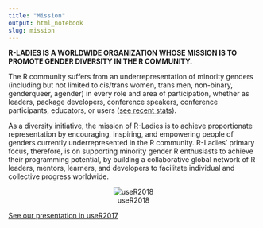 ```yaml
---
title: "Mission"
output: html_notebook
slug: mission
---
```


**R-LADIES IS A WORLDWIDE ORGANIZATION WHOSE MISSION IS TO PROMOTE GENDER DIVERSITY IN THE R COMMUNITY.**

The R community suffers from an underrepresentation of minority genders (including but not limited to cis/trans women, trans men, non-binary, genderqueer, agender) in every role and area of participation, whether as leaders, package developers, conference speakers, conference participants, educators, or users ([see recent stats](http://forwards.github.io/data/)).

As a diversity initiative, the mission of R-Ladies is to achieve proportionate representation by encouraging, inspiring, and empowering people of genders currently underrepresented in the R community. R-Ladies’ primary focus, therefore, is on supporting minority gender R enthusiasts to achieve their programming potential, by building a collaborative global network of R leaders, mentors, learners, and developers to facilitate individual and collective progress worldwide.

<center>

![useR2018](../images/user2018.jpg)

</center>

[See our presentation in useR2017](https://sec.ch9.ms/ch9/9581/663c5ae7-fe9f-42d3-89ba-401da2459581/RLadiesGlobal_mid.mp4)

